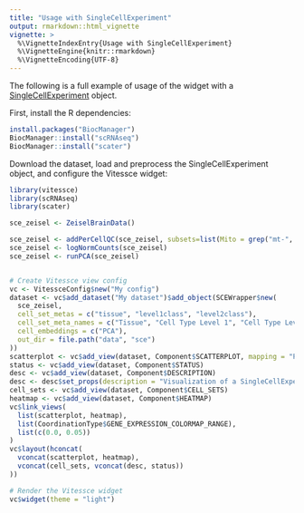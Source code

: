```yaml
---
title: "Usage with SingleCellExperiment"
output: rmarkdown::html_vignette
vignette: >
  %\VignetteIndexEntry{Usage with SingleCellExperiment}
  %\VignetteEngine{knitr::rmarkdown}
  %\VignetteEncoding{UTF-8}
---
```


The following is a full example of usage of the widget with a [SingleCellExperiment](https://bioconductor.org/packages/release/bioc/html/SingleCellExperiment.html) object.

First, install the R dependencies:

```r
install.packages("BiocManager")
BiocManager::install("scRNAseq")
BiocManager::install("scater")
```

Download the dataset, load and preprocess the SingleCellExperiment object, and configure the Vitessce widget:

```r
library(vitessce)
library(scRNAseq)
library(scater)

sce_zeisel <- ZeiselBrainData()

sce_zeisel <- addPerCellQC(sce_zeisel, subsets=list(Mito = grep("mt-", rownames(sce_zeisel))))
sce_zeisel <- logNormCounts(sce_zeisel) 
sce_zeisel <- runPCA(sce_zeisel)


# Create Vitessce view config
vc <- VitessceConfig$new("My config")
dataset <- vc$add_dataset("My dataset")$add_object(SCEWrapper$new(
  sce_zeisel,
  cell_set_metas = c("tissue", "level1class", "level2class"),
  cell_set_meta_names = c("Tissue", "Cell Type Level 1", "Cell Type Level 2"),
  cell_embeddings = c("PCA"),
  out_dir = file.path("data", "sce")
))
scatterplot <- vc$add_view(dataset, Component$SCATTERPLOT, mapping = "PCA")
status <- vc$add_view(dataset, Component$STATUS)
desc <- vc$add_view(dataset, Component$DESCRIPTION)
desc <- desc$set_props(description = "Visualization of a SingleCellExperiment object.")
cell_sets <- vc$add_view(dataset, Component$CELL_SETS)
heatmap <- vc$add_view(dataset, Component$HEATMAP)
vc$link_views(
  list(scatterplot, heatmap),
  list(CoordinationType$GENE_EXPRESSION_COLORMAP_RANGE),
  list(c(0.0, 0.05))
)
vc$layout(hconcat(
  vconcat(scatterplot, heatmap),
  vconcat(cell_sets, vconcat(desc, status))
))

# Render the Vitessce widget
vc$widget(theme = "light")
```



